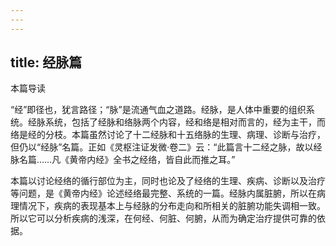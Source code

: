 ```yaml
---
---
---
```

title: 经脉篇
---




本篇导读

“经”即径也，犹言路径；“脉”是流通气血之道路。经脉，是人体中重要的组织系统。经脉系统，包括了经脉和络脉两个内容，经和络是相对而言的，经为主干，而络是经的分枝。本篇虽然讨论了十二经脉和十五络脉的生理、病理、诊断与治疗，但仍以“经脉”名篇。正如《灵枢注证发微·卷二》云：“此篇言十二经之脉，故以经脉名篇……凡《黄帝内经》全书之经络，皆自此而推之耳。”

本篇以讨论经络的循行部位为主，同时也论及了经络的生理、疾病、诊断以及治疗等问题，是《黄帝内经》论述经络最完整、系统的一篇。经脉内属脏腑，所以在病理情况下，疾病的表现基本上与经脉的分布走向和所相关的脏腑功能失调相一致。所以它可以分析疾病的浅深，在何经、何脏、何腑，从而为确定治疗提供可靠的依据。
